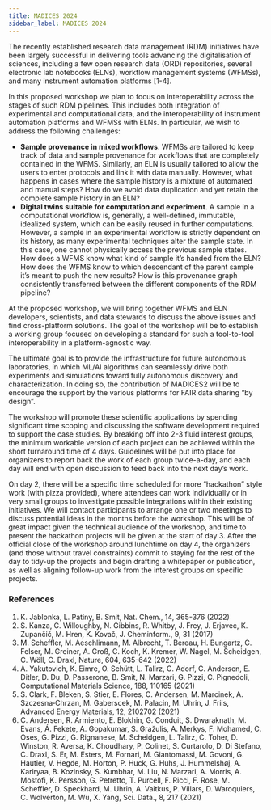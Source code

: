 ```yaml
---
title: MADICES 2024
sidebar_label: MADICES 2024 
---
```


The recently established research data management (RDM) initiatives have been largely successful in delivering tools advancing the digitalisation of sciences, including a few open research data (ORD) repositories, several electronic lab notebooks (ELNs), workflow management systems (WFMSs), and many instrument automation platforms [1-4].

In this proposed workshop we plan to focus on interoperability across the stages of such RDM pipelines. This includes both integration of experimental and computational data, and the interoperability of instrument automation platforms and WFMSs with ELNs. In particular, we wish to address the following challenges:

- **Sample provenance in mixed workflows**. WFMSs are tailored to keep track of data and sample provenance for workflows that are completely contained in the WFMS. Similarly, an ELN is usually tailored to allow the users to enter protocols and link it with data manually. However, what happens in cases where the sample history is a mixture of automated and manual steps? How do we avoid data duplication and yet retain the complete sample history in an ELN?
- **Digital twins suitable for computation and experiment**. A sample in a computational workflow is, generally, a well-defined, immutable, idealized system, which can be easily reused in further computations. However, a sample in an experimental workflow is strictly dependent on its history, as many experimental techniques alter the sample state. In this case, one cannot physically access the previous sample states. How does a WFMS know what kind of sample it’s handed from the ELN? How does the WFMS know to which descendant of the parent sample it’s meant to push the new results? How is this provenance graph consistently transferred between the different components of the RDM pipeline?

At the proposed workshop, we will bring together WFMS and ELN developers, scientists, and data stewards to discuss the above issues and find cross-platform solutions. The goal of the workshop will be to establish a working group focused on developing a standard for such a tool-to-tool interoperability in a platform-agnostic way.

The ultimate goal is to provide the infrastructure for future autonomous laboratories, in which ML/AI algorithms can seamlessly drive both experiments and simulations toward fully autonomous discovery and characterization. In doing so, the contribution of MADICES2 will be to encourage the support by the various platforms for FAIR data sharing “by design”.

The workshop will promote these scientific applications by spending significant time scoping and discussing the software development required to support the case studies. By breaking off into 2-3 fluid interest groups, the minimum workable version of each project can be achieved within the short turnaround time of 4 days. Guidelines will be put into place for organizers to report back the work of each group twice-a-day, and each day will end with open discussion to feed back into the next day’s work.

On day 2, there will be a specific time scheduled for more “hackathon” style work (with pizza provided), where attendees can work individually or in very small groups to investigate possible integrations within their existing initiatives. We will contact participants to arrange one or two meetings to discuss potential ideas in the months before the workshop. This will be of great impact given the technical audience of the workshop, and time to present the hackathon projects will be given at the start of day 3. After the official close of the workshop around lunchtime on day 4, the organizers (and those without travel constraints) commit to staying for the rest of the day to tidy-up the projects and begin drafting a whitepaper or publication, as well as aligning follow-up work from the interest groups on specific projects.

### References

1. K. Jablonka, L. Patiny, B. Smit, Nat. Chem., 14, 365-376 (2022)
2. S. Kanza, C. Willoughby, N. Gibbins, R. Whitby, J. Frey, J. Erjavec, K. Zupančič, M. Hren, K. Kovač, J. Cheminform., 9, 31 (2017)
3. M. Scheffler, M. Aeschlimann, M. Albrecht, T. Bereau, H. Bungartz, C. Felser, M. Greiner, A. Groß, C. Koch, K. Kremer, W. Nagel, M. Scheidgen, C. Wöll, C. Draxl, Nature, 604, 635-642 (2022)
4. A. Yakutovich, K. Eimre, O. Schütt, L. Talirz, C. Adorf, C. Andersen, E. Ditler, D. Du, D. Passerone, B. Smit, N. Marzari, G. Pizzi, C. Pignedoli, Computational Materials Science, 188, 110165 (2021)
5. S. Clark, F. Bleken, S. Stier, E. Flores, C. Andersen, M. Marcinek, A. Szczesna‐Chrzan, M. Gaberscek, M. Palacin, M. Uhrin, J. Friis, Advanced Energy Materials, 12, 2102702 (2021)
6. C. Andersen, R. Armiento, E. Blokhin, G. Conduit, S. Dwaraknath, M. Evans, Á. Fekete, A. Gopakumar, S. Gražulis, A. Merkys, F. Mohamed, C. Oses, G. Pizzi, G. Rignanese, M. Scheidgen, L. Talirz, C. Toher, D. Winston, R. Aversa, K. Choudhary, P. Colinet, S. Curtarolo, D. Di Stefano, C. Draxl, S. Er, M. Esters, M. Fornari, M. Giantomassi, M. Govoni, G. Hautier, V. Hegde, M. Horton, P. Huck, G. Huhs, J. Hummelshøj, A. Kariryaa, B. Kozinsky, S. Kumbhar, M. Liu, N. Marzari, A. Morris, A. Mostofi, K. Persson, G. Petretto, T. Purcell, F. Ricci, F. Rose, M. Scheffler, D. Speckhard, M. Uhrin, A. Vaitkus, P. Villars, D. Waroquiers, C. Wolverton, M. Wu, X. Yang, Sci. Data., 8, 217 (2021)
